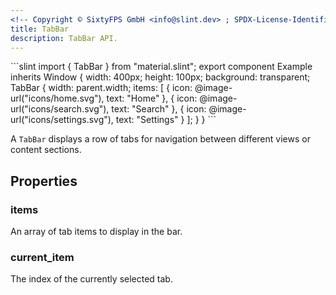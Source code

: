 ```yaml
---
<!-- Copyright © SixtyFPS GmbH <info@slint.dev> ; SPDX-License-Identifier: MIT -->
title: TabBar
description: TabBar API.
---
```



<CodeSnippetMD imagePath="" imageWidth="0" imageHeight="0" imageAlt="">
```slint
import { TabBar } from "material.slint";
export component Example inherits Window {
    width: 400px;
    height: 100px;
    background: transparent;
    TabBar {
        width: parent.width;
        items: [
            { icon: @image-url("icons/home.svg"), text: "Home" },
            { icon: @image-url("icons/search.svg"), text: "Search" },
            { icon: @image-url("icons/settings.svg"), text: "Settings" }
        ];
    }
}
```
</CodeSnippetMD>

A `TabBar` displays a row of tabs for navigation between different views or content sections.

## Properties

### items
<SlintProperty propName="items" typeName="[NavigationItem]">
An array of tab items to display in the bar.
</SlintProperty>

### current_item
<SlintProperty propName="current_item" typeName="int" propertyVisibility="in-out">
The index of the currently selected tab.
</SlintProperty> 